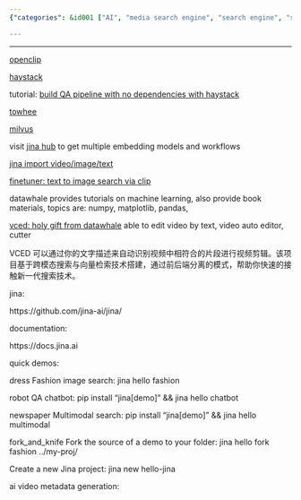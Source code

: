```yaml
---
{"categories": &id001 ["AI", "media search engine", "search engine", "self-hosted"], "category": "Neural Search Engines", "date": "2022-05-29 05:18:28", "description": "Jina is a neural search engine that enables users to efficiently search for images, videos, and audios. It leverages popular libraries like openclip, haystack, towhee, and Milvus to provide pre-trained models and workflows through Jina Hub. Additionally, VCED offers tutorials in machine learning topics.", "tags": *id001, "title": "Jina: Neural Search Engine For Images, Videos, Audios"}

---
```


------

[openclip](https://github.com/mlfoundations/open_clip)

[haystack](https://github.com/deepset-ai/haystack)

tutorial: [build QA pipeline with no dependencies with haystack](https://haystack.deepset.ai/tutorials/03_basic_qa_pipeline_without_elasticsearch)

[towhee](https://github.com/towhee-io/towhee)

[milvus](https://milvus.io/docs/v2.1.x/install_standalone-docker.md)

visit [jina hub](https://docs.jina.ai/fundamentals/executor/hub/) to get multiple embedding models and workflows

[jina import video/image/text](https://github.com/datawhalechina/vced/blob/44480a869a57be0d7e3a6f163d499286f65ad86c/docs/source/user_guide/jina.md)

[finetuner: text to image search via clip](https://finetuner.jina.ai/tasks/text-to-image/)

datawhale provides tutorials on machine learning, also provide book materials, topics are: numpy, matplotlib, pandas,

[vced: holy gift from datawhale](https://github.com/datawhalechina/vced/tree/44480a869a57be0d7e3a6f163d499286f65ad86c) able to edit video by text, video auto editor, cutter

VCED 可以通过你的文字描述来自动识别视频中相符合的片段进行视频剪辑。该项目基于跨模态搜索与向量检索技术搭建，通过前后端分离的模式，帮助你快速的接触新一代搜索技术。

jina:

https://github.com/jina-ai/jina/

documentation:

https://docs.jina.ai

quick demos:

dress Fashion image search: jina hello fashion

robot QA chatbot: pip install "jina[demo]" && jina hello chatbot

newspaper Multimodal search: pip install "jina[demo]" && jina hello multimodal

fork_and_knife Fork the source of a demo to your folder: jina hello fork fashion ../my-proj/

Create a new Jina project: jina new hello-jina

ai video metadata generation:

